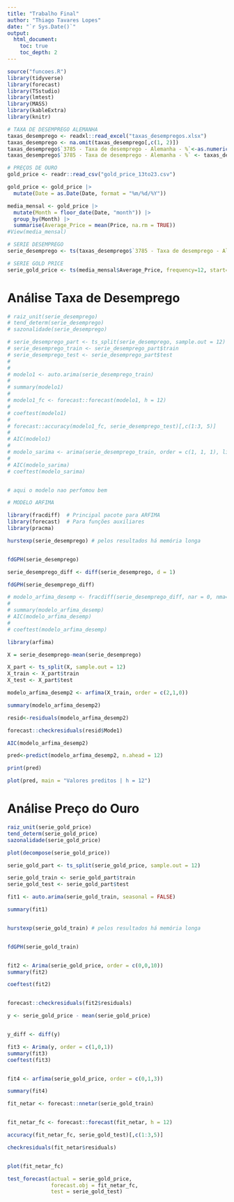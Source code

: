 ```yaml
---
title: "Trabalho Final"
author: "Thiago Tavares Lopes"
date: "`r Sys.Date()`"
output: 
  html_document:
    toc: true
    toc_depth: 2
---
```


```r
source("funcoes.R")
library(tidyverse)
library(forecast)
library(TSstudio)
library(lmtest)
library(MASS)
library(kableExtra)
library(knitr)
```


```r
# TAXA DE DESEMPREGO ALEMANHA
taxas_desemprego <- readxl::read_excel("taxas_desempregos.xlsx")
taxas_desemprego <- na.omit(taxas_desemprego[,c(1, 2)])
taxas_desemprego$`3785 - Taxa de desemprego - Alemanha - %`<-as.numeric(taxas_desemprego$`3785 - Taxa de desemprego - Alemanha - %`)
taxas_desemprego$`3785 - Taxa de desemprego - Alemanha - %` <- taxas_desemprego$`3785 - Taxa de desemprego - Alemanha - %`/100 

# PREÇOS DE OURO
gold_price <- readr::read_csv("gold_price_13to23.csv")

gold_price <- gold_price |> 
  mutate(Date = as.Date(Date, format = "%m/%d/%Y"))

media_mensal <- gold_price |> 
  mutate(Month = floor_date(Date, "month")) |> 
  group_by(Month) |> 
  summarise(Average_Price = mean(Price, na.rm = TRUE))
#View(media_mensal)

```


```r
# SERIE DESEMPREGO
serie_desemprego <- ts(taxas_desemprego$`3785 - Taxa de desemprego - Alemanha - %`, start = c(1994, 1), end = c(2016, 6), frequency = 12)

# SERIE GOLD PRICE
serie_gold_price <- ts(media_mensal$Average_Price, frequency=12, start=c(2013,1))

```


# Análise Taxa de Desemprego

```r

# raiz_unit(serie_desemprego)
# tend_determ(serie_desemprego)
# sazonalidade(serie_desemprego)

```



```r

# serie_desemprego_part <- ts_split(serie_desemprego, sample.out = 12)
# serie_desemprego_train <- serie_desemprego_part$train
# serie_desemprego_test <- serie_desemprego_part$test
# 
# 
# modelo1 <- auto.arima(serie_desemprego_train)
# 
# summary(modelo1)
# 
# modelo1_fc <- forecast::forecast(modelo1, h = 12)
# 
# coeftest(modelo1)
# 
# forecast::accuracy(modelo1_fc, serie_desemprego_test)[,c(1:3, 5)]
# 
# AIC(modelo1)
# 
# modelo_sarima <- arima(serie_desemprego_train, order = c(1, 1, 1), list(order = c(0L, 0L, 2), period = 2))
# 
# AIC(modelo_sarima)
# coeftest(modelo_sarima)


# aqui o modelo nao perfomou bem

```


```r
# MODELO ARFIMA

library(fracdiff)  # Principal pacote para ARFIMA
library(forecast)  # Para funções auxiliares
library(pracma)

hurstexp(serie_desemprego) # pelos resultados há memória longa


fdGPH(serie_desemprego)

```
```r


serie_desemprego_diff <- diff(serie_desemprego, d = 1)

fdGPH(serie_desemprego_diff)

```

```r

# modelo_arfima_desemp <- fracdiff(serie_desemprego_diff, nar = 0, nma=1)
# 
# summary(modelo_arfima_desemp)
# AIC(modelo_arfima_desemp)
# 
# coeftest(modelo_arfima_desemp)

library(arfima)

X = serie_desemprego-mean(serie_desemprego)

X_part <- ts_split(X, sample.out = 12)
X_train <- X_part$train
X_test <- X_part$test

modelo_arfima_desemp2 <- arfima(X_train, order = c(2,1,0))

summary(modelo_arfima_desemp2)

resid<-residuals(modelo_arfima_desemp2)

forecast::checkresiduals(resid$Mode1)

AIC(modelo_arfima_desemp2)

pred<-predict(modelo_arfima_desemp2, n.ahead = 12)

print(pred)
```


```r

plot(pred, main = "Valores preditos | h = 12")

```


# Análise Preço do Ouro


```r

raiz_unit(serie_gold_price)
tend_determ(serie_gold_price)
sazonalidade(serie_gold_price)

plot(decompose(serie_gold_price))

serie_gold_part <- ts_split(serie_gold_price, sample.out = 12)

serie_gold_train <- serie_gold_part$train
serie_gold_test <- serie_gold_part$test

```
```r
fit1 <- auto.arima(serie_gold_train, seasonal = FALSE)

summary(fit1)


hurstexp(serie_gold_train) # pelos resultados há memória longa


fdGPH(serie_gold_train)


fit2 <- Arima(serie_gold_price, order = c(0,0,10))
summary(fit2)

coeftest(fit2)


forecast::checkresiduals(fit2$residuals)

y <- serie_gold_price - mean(serie_gold_price)


y_diff <- diff(y)

fit3 <- Arima(y, order = c(1,0,1))
summary(fit3)
coeftest(fit3)


fit4 <- arfima(serie_gold_price, order = c(0,1,3))

summary(fit4)


```


```r
fit_netar <- forecast::nnetar(serie_gold_train)


fit_netar_fc <- forecast::forecast(fit_netar, h = 12)

accuracy(fit_netar_fc, serie_gold_test)[,c(1:3,5)]

checkresiduals(fit_netar$residuals)


plot(fit_netar_fc)


```


```r

test_forecast(actual = serie_gold_price,
              forecast.obj = fit_netar_fc,
              test = serie_gold_test)

```


